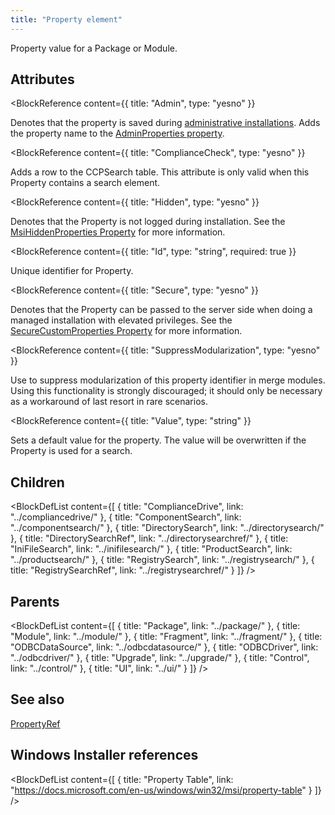 ```yaml
---
title: "Property element"
---
```



Property value for a Package or Module.


## Attributes

<BlockWrapper>

  <BlockReference
    content={{
      title: "Admin",
      type: "yesno"
    }}
  >
  Denotes that the property is saved during [administrative installations](https://learn.microsoft.com/en-us/windows/win32/msi/administrative-installation).
   Adds the property name to the [AdminProperties property](https://learn.microsoft.com/en-us/windows/win32/msi/adminproperties).
  </BlockReference>

  <BlockReference
    content={{
      title: "ComplianceCheck",
      type: "yesno"
    }}
  >
  Adds a row to the CCPSearch table. This attribute is only valid when this Property contains a search element.
  </BlockReference>

  <BlockReference
    content={{
      title: "Hidden",
      type: "yesno"
    }}
  >
  Denotes that the Property is not logged during installation. See the [MsiHiddenProperties Property](https://learn.microsoft.com/en-us/windows/win32/msi/msihiddenproperties) for more information.
  </BlockReference>

  <BlockReference
    content={{
      title: "Id",
      type: "string",
      required: true
    }}
  >
  Unique identifier for Property.
  </BlockReference>

  <BlockReference
    content={{
      title: "Secure",
      type: "yesno"
    }}
  >
  Denotes that the Property can be passed to the server side when doing a managed installation with elevated privileges. See the [SecureCustomProperties Property](https://learn.microsoft.com/en-us/windows/win32/msi/securecustomproperties) for more information.
  </BlockReference>

  <BlockReference
    content={{
      title: "SuppressModularization",
      type: "yesno"
    }}
  >
  Use to suppress modularization of this property identifier in merge modules.
   Using this functionality is strongly discouraged; it should only be
   necessary as a workaround of last resort in rare scenarios.
  </BlockReference>

  <BlockReference
    content={{
      title: "Value",
      type: "string"
    }}
  >
  Sets a default value for the property. The value will be overwritten if the Property is used for a search.
  </BlockReference>

</BlockWrapper>

## Children

<BlockDefList content={[
    {
      title: "ComplianceDrive",
      link: "../compliancedrive/"
    },
    {
      title: "ComponentSearch",
      link: "../componentsearch/"
    },
    {
      title: "DirectorySearch",
      link: "../directorysearch/"
    },
    {
      title: "DirectorySearchRef",
      link: "../directorysearchref/"
    },
    {
      title: "IniFileSearch",
      link: "../inifilesearch/"
    },
    {
      title: "ProductSearch",
      link: "../productsearch/"
    },
    {
      title: "RegistrySearch",
      link: "../registrysearch/"
    },
    {
      title: "RegistrySearchRef",
      link: "../registrysearchref/"
    }
  ]}
/>

## Parents

<BlockDefList content={[
    {
      title: "Package",
      link: "../package/"
    },
    {
      title: "Module",
      link: "../module/"
    },
    {
      title: "Fragment",
      link: "../fragment/"
    },
    {
      title: "ODBCDataSource",
      link: "../odbcdatasource/"
    },
    {
      title: "ODBCDriver",
      link: "../odbcdriver/"
    },
    {
      title: "Upgrade",
      link: "../upgrade/"
    },
    {
      title: "Control",
      link: "../control/"
    },
    {
      title: "UI",
      link: "../ui/"
    }
  ]}
/>

## See also
[PropertyRef](../propertyref/)

## Windows Installer references

<BlockDefList content={[
    {
      title: "Property Table",
      link: "https://docs.microsoft.com/en-us/windows/win32/msi/property-table"
    }
  ]}
/>
